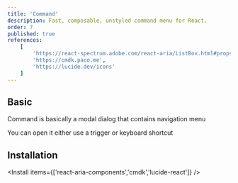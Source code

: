 ```yaml
---
title: 'Command'
description: Fast, composable, unstyled command menu for React.
order: 7
published: true
references:
    [
        'https://react-spectrum.adobe.com/react-aria/ListBox.html#props',
        'https://cmdk.paco.me',
        'https://lucide.dev/icons'
    ]
---
```


## Basic

Command is basically a modal dialog that contains navigation menu

You can open it either use a trigger or keyboard shortcut

<How toUse='collections/command-basic-demo' />

## Installation

<Install items={['react-aria-components','cmdk','lucide-react']} />

<SourceCode toShow='command' />
